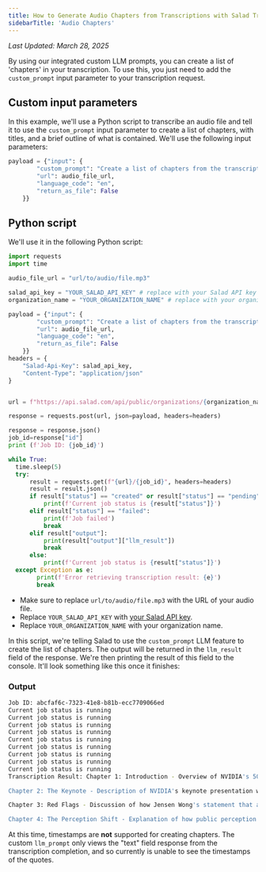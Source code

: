 ```yaml
---
title: How to Generate Audio Chapters from Transcriptions with Salad Transcription API
sidebarTitle: 'Audio Chapters'
---
```


_Last Updated: March 28, 2025_

By using our integrated custom LLM prompts, you can create a list of 'chapters' in your transcription. To use this, you
just need to add the `custom_prompt` input parameter to your transcription request.

## Custom input parameters

In this example, we'll use a Python script to transcribe an audio file and tell it to use the `custom_prompt` input
parameter to create a list of chapters, with titles, and a brief outline of what is contained. We'll use the following
input parameters:

```python
payload = {"input": {
        "custom_prompt": "Create a list of chapters from the transcription. Each chapter should have a title and a brief outline of what is contained in the chapter. The chapters should be in the format: Chapter 1: Title - Outline. The outline should be a brief summary of the chapter's content. Each chapter should be separated by a new line.",
        "url": audio_file_url,
        "language_code": "en",
        "return_as_file": False
    }}
```

## Python script

We'll use it in the following Python script:

```python
import requests
import time

audio_file_url = "url/to/audio/file.mp3"

salad_api_key = "YOUR_SALAD_API_KEY" # replace with your Salad API key
organization_name = "YOUR_ORGANIZATION_NAME" # replace with your organization name

payload = {"input": {
        "custom_prompt": "Create a list of chapters from the transcription. Each chapter should have a title and a brief outline of what is contained in the chapter. The chapters should be in the format: Chapter 1: Title - Outline. The outline should be a brief summary of the chapter's content. Each chapter should be separated by a new line.",
        "url": audio_file_url,
        "language_code": "en",
        "return_as_file": False
    }}
headers = {
    "Salad-Api-Key": salad_api_key,
    "Content-Type": "application/json"
}


url = f"https://api.salad.com/api/public/organizations/{organization_name}/inference-endpoints/transcribe/jobs"

response = requests.post(url, json=payload, headers=headers)

response = response.json()
job_id=response["id"]
print (f'Job ID: {job_id}')

while True:
  time.sleep(5)
  try:
      result = requests.get(f"{url}/{job_id}", headers=headers)
      result = result.json()
      if result["status"] == "created" or result["status"] == "pending" or result["status"] == "started" or result["status"] == "running":
          print(f'Current job status is {result["status"]}')
      elif result["status"] == "failed":
          print(f'Job failed')
          break
      elif result["output"]:
          print(result["output"]["llm_result"])
          break
      else:
          print(f'Current job status is {result["status"]}')
  except Exception as e:
        print(f'Error retrieving transcription result: {e}')
        break
```

- Make sure to replace `url/to/audio/file.mp3` with the URL of your audio file.
- Replace `YOUR_SALAD_API_KEY` with
  [your Salad API key](/container-engine/tutorials/quickstart-api#step-1-obtain-your-api-key).
- Replace `YOUR_ORGANIZATION_NAME` with your organization name.

In this script, we're telling Salad to use the `custom_prompt` LLM feature to create the list of chapters. The output
will be returned in the `llm_result` field of the response. We're then printing the result of this field to the console.
It'll look something like this once it finishes:

### Output

```bash
Job ID: abcfaf6c-7323-41e8-b81b-ecc7709066ed
Current job status is running
Current job status is running
Current job status is running
Current job status is running
Current job status is running
Current job status is running
Current job status is running
Current job status is running
Current job status is running
Transcription Result: Chapter 1: Introduction - Overview of NVIDIA's 50 series RTX GPUs and the controversy surrounding them.

Chapter 2: The Keynote - Description of NVIDIA's keynote presentation where they revealed their 50 series RTX GPUs and made claims about the performance of the RTX 5070.

Chapter 3: Red Flags - Discussion of how Jensen Wong's statement that achieving RTX 4090 performance without AI would be impossible raised suspicions about the use of fake frames in the 50 series cards.

Chapter 4: The Perception Shift - Explanation of how public perception shifted from excitement to skepticism as people began to understand how the 50 series cards were able to achieve such great performance through DLSS software and frame gen.
```

At this time, timestamps are **not** supported for creating chapters. The custom `llm_prompt` only views the "text"
field response from the transcription completion, and so currently is unable to see the timestamps of the quotes.
